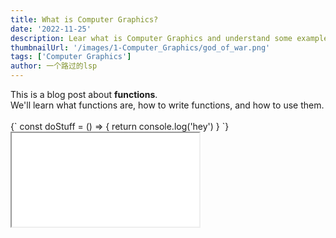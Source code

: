 ```yaml
---
title: What is Computer Graphics?
date: '2022-11-25'
description: Lear what is Computer Graphics and understand some examples of CG.
thumbnailUrl: '/images/1-Computer_Graphics/god_of_war.png'
tags: ['Computer Graphics']
author: 一个路过的lsp
---
```


<div>
  This is a blog post about <strong>functions</strong>. <br/>
  We'll learn what functions are, how to write functions, and how to use them.
</div>

<br/>

<div style={{width:'50px',height:'50px',backgroundColor:'red'}}></div>

<Highlighter>
  {`
    const doStuff = () => {
      return console.log('hey')
    }
  `}
</Highlighter>

<iframe src='/pdf/1.pdf' style={{width:"90%",height:'1000px'}} scrolling="no" />


<div>Here I'm using a component inside my MarkDown file: {<Button text={"Click me"}/>}</div>